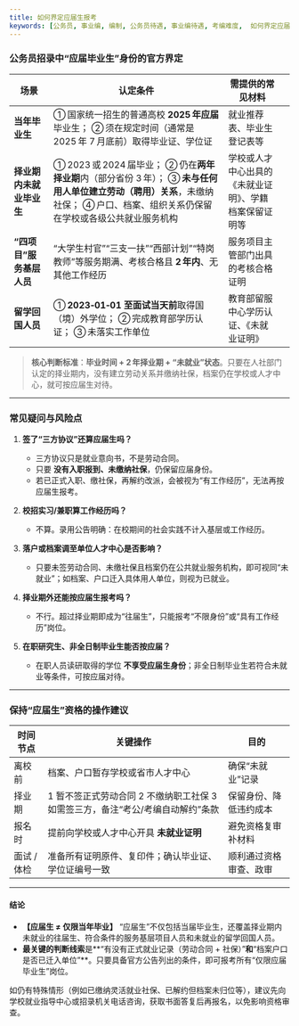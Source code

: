 ```yaml
---
title: 如何界定应届生报考
keywords: [公务员, 事业编, 编制, 公务员待遇, 事业编待遇, 考编难度,  如何界定应届生报考]
---
```




### 公务员招录中“应届毕业生”身份的官方界定

| 场景              | 认定条件                                                                                                                | 需提供的常见材料                    |                           |
| --------------- | ------------------------------------------------------------------------------------------------------------------- | --------------------------- | ------------------------- |
| **当年毕业生**       | ① 国家统一招生的普通高校 **2025 年应届** 毕业生； ② 须在规定时间（通常是 2025 年 7 月底前）取得毕业证、学位证                                              | 就业推荐表、毕业生登记表等               |                           |
| **择业期内未就业毕业生**  | ① 2023 或 2024 届毕业； ② 仍在**两年择业期**内（部分省份 3 年）； ③ **未与任何用人单位建立劳动（聘用）关系**，未缴纳社保； ④ 户口、档案、组织关系仍保留在学校或各级公共就业服务机构 | 学校或人才中心出具的《未就业证明》、学籍档案保留证明等 |                           |
| **“四项目”服务基层人员** | “大学生村官”“三支一扶”“西部计划”“特岗教师”等服务期满、考核合格且 **2 年内**、无其他工作经历                                                               | 服务项目主管部门出具的考核合格证明           |                           |
| **留学回国人员**      | ① **2023‑01‑01 至面试当天前**取得国（境）外学位； ② 完成教育部学历认证； ③ 未落实工作单位                                                      | 教育部留服中心学历认证、《未就业证明》         | |

> **核心判断标准**：**毕业时间 + 2 年择业期 + “未就业”状态**。只要在人社部门认定的择业期内，没有建立劳动关系并缴纳社保，档案仍在学校或人才中心，就可按应届生对待。

---

### 常见疑问与风险点

1. **签了“三方协议”还算应届生吗？**

   * 三方协议只是就业意向书，不是劳动合同。
   * 只要 **没有入职报到、未缴纳社保**，仍保留应届身份。
   * 若已正式入职、缴社保，再解约改派，会被视为“有工作经历”，无法再按应届生报考。

2. **校招实习/兼职算工作经历吗？**

   * 不算。录用公告明确：在校期间的社会实践不计入基层或工作经历。

3. **落户或档案调至单位人才中心是否影响？**

   * 只要未签劳动合同、未缴社保且档案仍在公共就业服务机构，即可视同“未就业”；如档案、户口迁入具体用人单位，则视为已就业。

4. **择业期外还能按应届生报考吗？**

   * 不行。超过择业期即成为“往届生”，只能报考“不限身份”或“具有工作经历”岗位。

5. **在职研究生、非全日制毕业生能否按应届？**

   * 在职人员读研取得的学位 **不享受应届生身份**；非全日制毕业生若符合未就业等条件，可按应届对待。

---

### 保持“应届生”资格的操作建议

| 时间节点    | 关键操作                                                   | 目的          |
| ------- | ------------------------------------------------------ | ----------- |
| 离校前     | 档案、户口暂存学校或省市人才中心                                       | 确保“未就业”记录   |
| 择业期     | 1 暂不签正式劳动合同 2 不缴纳职工社保 3 如需签三方，备注“考公/考编自动解约”条款 | 保留身份、降低违约成本 |
| 报名时     | 提前向学校或人才中心开具 **未就业证明**                                 | 避免资格复审补材料   |
| 面试 / 体检 | 准备所有证明原件、复印件；确认毕业证、学位证编号一致                             | 顺利通过资格审查、政审 |

---

#### 结论

* **【应届生 ≠ 仅限当年毕业】**
  “应届生”不仅包括当届毕业生，还覆盖择业期内未就业的往届生、符合条件的服务基层项目人员和未就业的留学回国人员。
* **最关键的判断线索**是\*\*“有没有正式就业记录（劳动合同 + 社保）”**和**“档案户口是否已迁入单位”\*\*。只要具备官方公告列出的条件，即可报考所有“仅限应届毕业生”岗位。

如仍有特殊情形（例如已缴纳灵活就业社保、已解约但档案未归位等），建议先向学校就业指导中心或招录机关电话咨询，获取书面答复后再报名，以免影响资格审查。

<FollowMe />